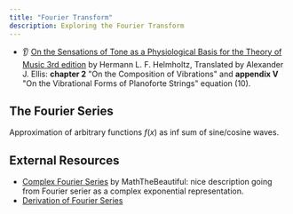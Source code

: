 ```yaml
---
title: "Fourier Transform"
description: Exploring the Fourier Transform
---
```


- 👂 [On the Sensations of Tone as a Physiological Basis for the Theory of Music 3rd edition](https://www.cambridge.org/core/books/on-the-sensations-of-tone-as-a-physiological-basis-for-the-theory-of-music/6B5630E5D439286A8946CEB9D62BE6EC) by Hermann L. F. Helmholtz, Translated by Alexander J. Ellis: **chapter 2** "On the Composition of Vibrations" and **appendix V** "On the Vibrational Forms of Planoforte Strings" equation (10).

## The Fourier Series

Approximation of arbitrary functions $f(x)$ as inf sum of sine/cosine waves.

## External Resources

- [Complex Fourier Series](https://www.youtube.com/watch?v=Ft5iyapkSqM) by MathTheBeautiful: nice description going from Fourier serier as a complex exponential representation.
- [Derivation of Fourier Series](https://lpsa.swarthmore.edu/Fourier/Series/DerFS.html)
